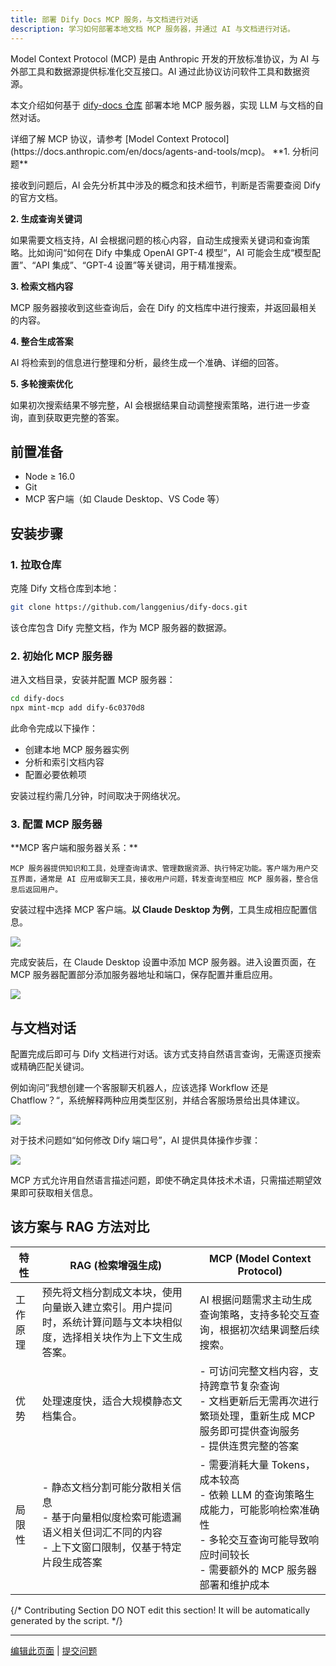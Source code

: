 ```yaml
---
title: 部署 Dify Docs MCP 服务，与文档进行对话
description: 学习如何部署本地文档 MCP 服务器，并通过 AI 与文档进行对话。
---
```


Model Context Protocol (MCP) 是由 Anthropic 开发的开放标准协议，为 AI 与外部工具和数据源提供标准化交互接口。AI 通过此协议访问软件工具和数据资源。

本文介绍如何基于 [dify-docs 仓库](https://github.com/langgenius/dify-docs) 部署本地 MCP 服务器，实现 LLM 与文档的自然对话。

<Info>
    详细了解 MCP 协议，请参考 [Model Context Protocol](https://docs.anthropic.com/en/docs/agents-and-tools/mcp)。
</Info>

<Accordion title="工作原理">
**1. 分析问题**

接收到问题后，AI 会先分析其中涉及的概念和技术细节，判断是否需要查阅 Dify 的官方文档。

**2. 生成查询关键词**

如果需要文档支持，AI 会根据问题的核心内容，自动生成搜索关键词和查询策略。比如询问“如何在 Dify 中集成 OpenAI GPT-4 模型”，AI 可能会生成“模型配置”、“API 集成”、“GPT-4 设置”等关键词，用于精准搜索。

**3. 检索文档内容**

MCP 服务器接收到这些查询后，会在 Dify 的文档库中进行搜索，并返回最相关的内容。

**4. 整合生成答案**

AI 将检索到的信息进行整理和分析，最终生成一个准确、详细的回答。

**5. 多轮搜索优化**

如果初次搜索结果不够完整，AI 会根据结果自动调整搜索策略，进行进一步查询，直到获取更完整的答案。
</Accordion>

## 前置准备

- Node ≥ 16.0
- Git
- MCP 客户端（如 Claude Desktop、VS Code 等）

## 安装步骤

### 1. 拉取仓库

克隆 Dify 文档仓库到本地：

```bash
git clone https://github.com/langgenius/dify-docs.git
```

该仓库包含 Dify 完整文档，作为 MCP 服务器的数据源。

### 2. 初始化 MCP 服务器

进入文档目录，安装并配置 MCP 服务器：

```bash
cd dify-docs
npx mint-mcp add dify-6c0370d8
```

此命令完成以下操作：
- 创建本地 MCP 服务器实例
- 分析和索引文档内容
- 配置必要依赖项

安装过程约需几分钟，时间取决于网络状况。

### 3. 配置 MCP 服务器

<Info>
    **MCP 客户端和服务器关系：**
    
    MCP 服务器提供知识和工具，处理查询请求、管理数据资源、执行特定功能。客户端为用户交互界面，通常是 AI 应用或聊天工具，接收用户问题，转发查询至相应 MCP 服务器，整合信息后返回用户。
</Info>

安装过程中选择 MCP 客户端。**以 Claude Desktop 为例**，工具生成相应配置信息。

![](https://assets-docs.dify.ai/2025/05/722c689b1c27d86c183c09dfda7a6a39.png)

完成安装后，在 Claude Desktop 设置中添加 MCP 服务器。进入设置页面，在 MCP 服务器配置部分添加服务器地址和端口，保存配置并重启应用。

![](https://assets-docs.dify.ai/2025/05/a332247103fb9a7dcf5b1a891979ce86.png)

## 与文档对话

配置完成后即可与 Dify 文档进行对话。该方式支持自然语言查询，无需逐页搜索或精确匹配关键词。

例如询问”我想创建一个客服聊天机器人，应该选择 Workflow 还是 Chatflow？“，系统解释两种应用类型区别，并结合客服场景给出具体建议。

![](https://assets-docs.dify.ai/2025/05/90eab3ce20dfeac2e98770adc75fb8b2.png)

对于技术问题如“如何修改 Dify 端口号”，AI 提供具体操作步骤：

![](https://assets-docs.dify.ai/2025/05/c836ed0ebab0b66c07d505049b72ea5f.png)

MCP 方式允许用自然语言描述问题，即使不确定具体技术术语，只需描述期望效果即可获取相关信息。

## 该方案与 RAG 方法对比

| 特性 | RAG (检索增强生成) | MCP (Model Context Protocol) |
|------|-------------------|----------------------------|
| 工作原理 | 预先将文档分割成文本块，使用向量嵌入建立索引。用户提问时，系统计算问题与文本块相似度，选择相关块作为上下文生成答案。 | AI 根据问题需求主动生成查询策略，支持多轮交互查询，根据初次结果调整后续搜索。 |
| 优势 | 处理速度快，适合大规模静态文档集合。 | - 可访问完整文档内容，支持跨章节复杂查询<br/>- 文档更新后无需再次进行繁琐处理，重新生成 MCP 服务即可提供查询服务<br/>- 提供连贯完整的答案 |
| 局限性 | - 静态文档分割可能分散相关信息<br/>- 基于向量相似度检索可能遗漏语义相关但词汇不同的内容<br/>- 上下文窗口限制，仅基于特定片段生成答案 | - 需要消耗大量 Tokens，成本较高<br/>- 依赖 LLM 的查询策略生成能力，可能影响检索准确性<br/>- 多轮交互查询可能导致响应时间较长<br/>- 需要额外的 MCP 服务器部署和维护成本 |

{/*
Contributing Section
DO NOT edit this section!
It will be automatically generated by the script.
*/}

---

[编辑此页面](https://github.com/langgenius/dify-docs/edit/main/zh-hans/learn-more/extended-reading/dify-docs-mcp.mdx) | [提交问题](https://github.com/langgenius/dify-docs/issues/new?title=文档问题%3A%20docs-&body=%23%23%20问题描述%0A%3C%21--%20请简要描述您发现的问题%20--%3E%0A%0A%23%23%20页面链接%0Ahttps%3A%2F%2Fgithub.com%2Flanggenius%2Fdify-docs%2Fblob%2Fmain%2Fzh-hans/learn-more/extended-reading%2Fdify-docs-mcp.mdx%0A%0A%23%23%20建议修改%0A%3C%21--%20如果有具体的修改建议，请在此说明%20--%3E%0A%0A%3C%21--%20感谢您对文档质量的关注！%20--%3E)


